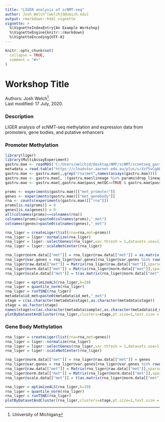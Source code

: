 ```yaml
---
title: "LIGER analysis of scNMT-seq"
author: Josh Welch^[welchjd@umich.edu]
output: rmarkdown::html_vignette
vignette: >
  %\VignetteIndexEntry{An Example Workshop}
  %\VignetteEngine{knitr::rmarkdown}
  %\VignetteEncoding{UTF-8}
---
```



```r
knitr::opts_chunk$set(
  collapse = TRUE,
  comment = "#>"
)
```

# Workshop Title

Authors:
    Josh Welch^[University of Michigan].
    <br/>
Last modified: 17 July, 2020.

### Description

LIGER analysis of scNMT-seq methylation and expression data from promoters, gene bodies, and putative enhancers

### Promoter Methylation
```r
library(liger)
library(MultiAssayExperiment)
gastru.mae <- readRDS('C:/Users/welchjd/Desktop/NMF/scNMT/scnmtseq_gastrulation_mae.rds')
metadata = read.table("https://cloudstor.aarnet.edu.au/plus/s/Xzf5vCgAEUVgbfQ/download?path=%2Foutput&files=sample-metadata_matching-cells.txt",header=T,sep=",")
gastru.mae <- gastru.mae[,,grep("rna|met",names(assays(gastru.mae)))]
gastru.mae <- gastru.mae[, !(gastru.mae$lineage %in% params$drop_lineages),]
gastru.mae <- gastru.mae[,gastru.mae$pass_metQC==TRUE & gastru.mae$pass_rnaQC==TRUE]

proms <- experiments(gastru.mae)[["met_promoter"]]
genes <- experiments(gastru.mae)[["met_genebody"]]
rna <- counts(experiments(gastru.mae)[["rna"]])
proms[is.na(proms)] = 0
genes[is.na(genes)] = 0
all(colnames(proms)==colnames(rna))
colnames(proms)=paste0(colnames(proms),"_met")
colnames(genes)=paste0(colnames(genes),"_met")

rna_liger = createLiger(list(rna=rna,met=proms))
rna_liger = liger::normalize(rna_liger)
rna_liger = liger::selectGenes(rna_liger,var.thresh = 1,datasets.use=1)
rna_liger = liger::scaleNotCenter(rna_liger)

rna_liger@norm.data[["met"]] = rna_liger@raw.data[["met"]] = as.matrix(100-proms)
rna_liger@var.genes = rna_liger@var.genes[rna_liger@var.genes %in% rownames(rna_liger@raw.data[["met"]])]
rna_liger@raw.data[["met"]] = Matrix(rna_liger@raw.data[["met"]],sparse=T)
rna_liger@norm.data[["met"]] = Matrix(rna_liger@norm.data[["met"]],sparse=T)
rna_liger@scale.data[["met"]] = t(as.matrix(rna_liger@norm.data[["met"]][rna_liger@var.genes,]))

rna_liger = optimizeALS(rna_liger,k=20)
rna_liger = quantile_norm(rna_liger)
rna_liger = runTSNE(rna_liger)
metadata$id_met=paste0(metadata$id_met,"_met")
stage = c(as.character(metadata$stage),as.character(metadata$stage))
stage = as.factor(stage)
names(stage)=c(as.character(metadata$sample),as.character(metadata$id_met))
plotByDatasetAndCluster(rna_liger,clusters=stage,pt.size=1,text.size = 0)
```

### Gene Body Methylation
```r
rna_liger = createLiger(list(rna=rna,met=genes))
rna_liger = liger::normalize(rna_liger)
rna_liger = liger::selectGenes(rna_liger,var.thresh = 1,datasets.use=1)
rna_liger = liger::scaleNotCenter(rna_liger)

rna_liger@norm.data[["met"]] = rna_liger@raw.data[["met"]] = genes
rna_liger@var.genes = rna_liger@var.genes[rna_liger@var.genes %in% rownames(rna_liger@raw.data[["met"]])]
rna_liger@raw.data[["met"]] = Matrix(rna_liger@raw.data[["met"]],sparse=T)
rna_liger@norm.data[["met"]] = Matrix(rna_liger@norm.data[["met"]],sparse=T)
rna_liger@scale.data[["met"]] = t(as.matrix(rna_liger@norm.data[["met"]][rna_liger@var.genes,]))

rna_liger = optimizeALS(rna_liger,k=20)
rna_liger = quantile_norm(rna_liger)
rna_liger = runTSNE(rna_liger)
plotByDatasetAndCluster(rna_liger,clusters=stage,pt.size=1,text.size = 0)
```


